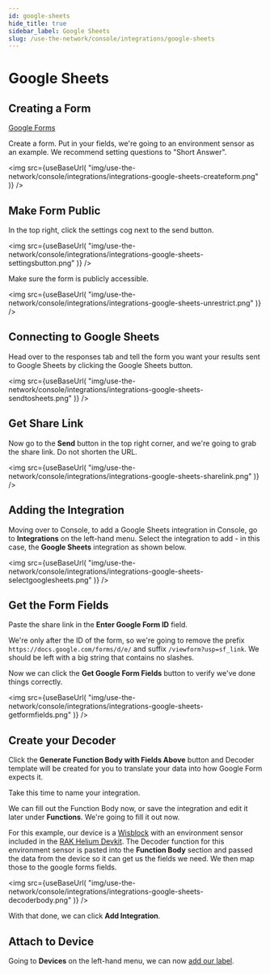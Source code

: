 ```yaml
---
id: google-sheets
hide_title: true
sidebar_label: Google Sheets
slug: /use-the-network/console/integrations/google-sheets
---
```



# Google Sheets

## Creating a Form

[Google Forms](https://forms.google.com)

Create a form.
Put in your fields, we're going to an environment sensor as an example.
We recommend setting questions to "Short Answer".

<img
  src={useBaseUrl(
    "img/use-the-network/console/integrations/integrations-google-sheets-createform.png"
  )}
/>


## Make Form Public

In the top right, click the settings cog next to the send button.

<img
  src={useBaseUrl(
    "img/use-the-network/console/integrations/integrations-google-sheets-settingsbutton.png"
  )}
/>

Make sure the form is publicly accessible.

<img
  src={useBaseUrl(
    "img/use-the-network/console/integrations/integrations-google-sheets-unrestrict.png"
  )}
/>


## Connecting to Google Sheets

Head over to the responses tab and tell the form you want your results sent to Google Sheets by clicking the Google Sheets button.

<img
  src={useBaseUrl(
    "img/use-the-network/console/integrations/integrations-google-sheets-sendtosheets.png"
  )}
/>

## Get Share Link

Now go to the **Send** button in the top right corner, and we're going to grab the share link.
Do not shorten the URL.

<img
  src={useBaseUrl(
    "img/use-the-network/console/integrations/integrations-google-sheets-sharelink.png"
  )}
/>

## Adding the Integration

Moving over to Console, to add a Google Sheets integration in Console, go to **Integrations** on the left-hand menu.
Select the integration to add - in this case, the **Google Sheets** integration as shown below.

<img
  src={useBaseUrl(
    "img/use-the-network/console/integrations/integrations-google-sheets-selectgooglesheets.png"
  )}
/>

## Get the Form Fields

Paste the share link in the **Enter Google Form ID** field.

We're only after the ID of the form, so we're going to remove the prefix `https://docs.google.com/forms/d/e/` and suffix `/viewform?usp=sf_link`. We should be left with a big string that contains no slashes.

Now we can click the **Get Google Form Fields** button to verify we've done things correctly.

<img
  src={useBaseUrl(
    "img/use-the-network/console/integrations/integrations-google-sheets-getformfields.png"
  )}
/>

## Create your Decoder

Click the **Generate Function Body with Fields Above** button and Decoder template will be created for you to translate your data into how Google Form expects it.

Take this time to name your integration.

We can fill out the Function Body now, or save the integration and edit it later under **Functions**.
We're going to fill it out now.

For this example, our device is a [Wisblock](https://docs.helium.com/use-the-network/devices/development/rakwireless/wisblock-4631/) with an environment sensor included in the [RAK Helium Devkit](https://store.rakwireless.com/collections/helium/products/helium-developer-kit).
The Decoder function for this environment sensor is pasted into the **Function Body** section and passed the data from the device so it can get us the fields we need. We then map those to the google forms fields.

<img
  src={useBaseUrl(
    "img/use-the-network/console/integrations/integrations-google-sheets-decoderbody.png"
  )}
/>

With that done, we can click **Add Integration**.

## Attach to Device

Going to **Devices** on the left-hand menu, we can now [add our label](../labels).
